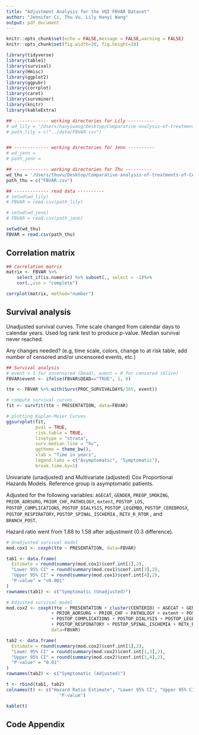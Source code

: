 ```yaml
---
title: "Adjustment Analysis for the VQI FBVAR Dataset"
author: "Jennifer Ci, Thu Vu, Lily Hanyi Wang"
output: pdf_document
---
```


```r
knitr::opts_chunk$set(echo = FALSE,message = FALSE,warning = FALSE)
knitr::opts_chunk$set(fig.width=20, fig.height=20)

library(tidyverse)
library(table1)
library(survival)
library(Hmisc)
library(ggplot2)
library(ggpubr)
library(corrplot)
library(caret)
library(survminer)
library(knitr)
library(kableExtra)

```

```r
## ------------- working directories for Lily ----------
# wd_lily = '/Users/hanyiwang/Desktop/Comparative-analysis-of-treatments-of-CAA'
# path_lily = c("../data/FBVAR.csv")


## ------------- working directories for Jenn ----------
# wd_jenn = 
# path_jenn = 

## ------------- working directories for Thu ----------
wd_thu = '/Users/thuvu/Desktop/Comparative-analysis-of-treatments-of-CAA'
path_thu = c("FBVAR.csv")

## ------------- read data ----------
# setwd(wd_lily)
# FBVAR = read.csv(path_lily)

# setwd(wd_jenn)
# FBVAR = read.csv(path_jenn)

setwd(wd_thu)
FBVAR = read.csv(path_thu)

```

## Correlation matrix

```r
## Correlation matrix
matrix <- FBVAR %>%
    select_if(is.numeric) %>% subset(., select = -1)%>%
    cor(.,use = "complete")

corrplot(matrix, method="number")

```

## Survival analysis

Unadjusted survival curves. Time scale changed from calendar days to calendar years. Used log rank test to produce p-value. Median survival never reached. 

Any changes needed? (e.g, time scale, colors, change to at risk table, add number of censored and/or uncensored events, etc.)

```r
## Survival analysis
# event = 1 for uncensored (Dead), event = 0 for censored (Alive)
FBVAR$event <- ifelse(FBVAR$DEAD=="TRUE", 1, 0)

tte <- FBVAR %>% with(Surv(PROC_SURVIVALDAYS/365, event))

# compute survival curves
fit <- survfit(tte ~ PRESENTATION, data=FBVAR)

# plotting Kaplan-Meier Curves
ggsurvplot(fit,
           pval = TRUE, 
           risk.table = TRUE, 
           linetype = "strata",
           surv.median.line = "hv", 
           ggtheme = theme_bw(), 
           xlab = "Time in years",
           legend.labs = c("Asymptomatic", "Symptomatic"),
           break.time.by=1) 
```

Univariate (unadjusted) and Multivariate (adjusted) Cox Proportional Hazards Models. Reference group is asymptomatic patients. 

Adjusted for the following variables: `AGECAT`, `GENDER`, `PREOP_SMOKING`, `PRIOR_AORSURG`, `PRIOR_CHF`, `PATHOLOGY`, `extent`, `POSTOP_LOS`, `POSTOP_COMPLICATIONS`, `POSTOP_DIALYSIS`, `POSTOP_LEGEMBO`, `POSTOP_CEREBROSX`, `POSTOP_RESPIRATORY`, `POSTOP_SPINAL_ISCHEMIA` , `RETX_R_RTOR` , and `BRANCH_POST`. 

Hazard ratio went from 1.88 to 1.58 after adjustment (0.3 difference). 

```r
# Unadjusted survival model
mod.cox1 <- coxph(tte ~ PRESENTATION, data=FBVAR)

tab1 <- data.frame(
  Estimate = round(summary(mod.cox1)$conf.int[1],2),
  "Lower 95% CI" = round(summary(mod.cox1)$conf.int[3],2),
  "Upper 95% CI" = round(summary(mod.cox1)$conf.int[4],2),
  "P-value" = "<0.001"
)
rownames(tab1) <- c("Symptomatic (Unadjusted)")

# Adjusted survival model
mod.cox2 <- coxph(tte ~ PRESENTATION + cluster(CENTERID) + AGECAT + GENDER + PREOP_SMOKING 
                 + PRIOR_AORSURG + PRIOR_CHF + PATHOLOGY + extent + POSTOP_LOS
                 + POSTOP_COMPLICATIONS + POSTOP_DIALYSIS + POSTOP_LEGEMBO + POSTOP_CEREBROSX
                 + POSTOP_RESPIRATORY + POSTOP_SPINAL_ISCHEMIA + RETX_R_RTOR + BRANCH_POST, 
                 data=FBVAR)

tab2 <- data.frame(
  Estimate = round(summary(mod.cox2)$conf.int[1],2),
  "Lower 95% CI" = round(summary(mod.cox2)$conf.int[1,3],2),
  "Upper 95% CI" = round(summary(mod.cox2)$conf.int[1,4],2),
  "P-value" = "0.01"
)
rownames(tab2) <- c("Symptomatic (Adjusted)")

t <- rbind(tab1, tab2)
colnames(t) <- c("Hazard Ratio Estimate", "Lower 95% CI", "Upper 95% CI",
                    "P-value")

kable(t)
```

\newpage

## Code Appendix

```r
```
